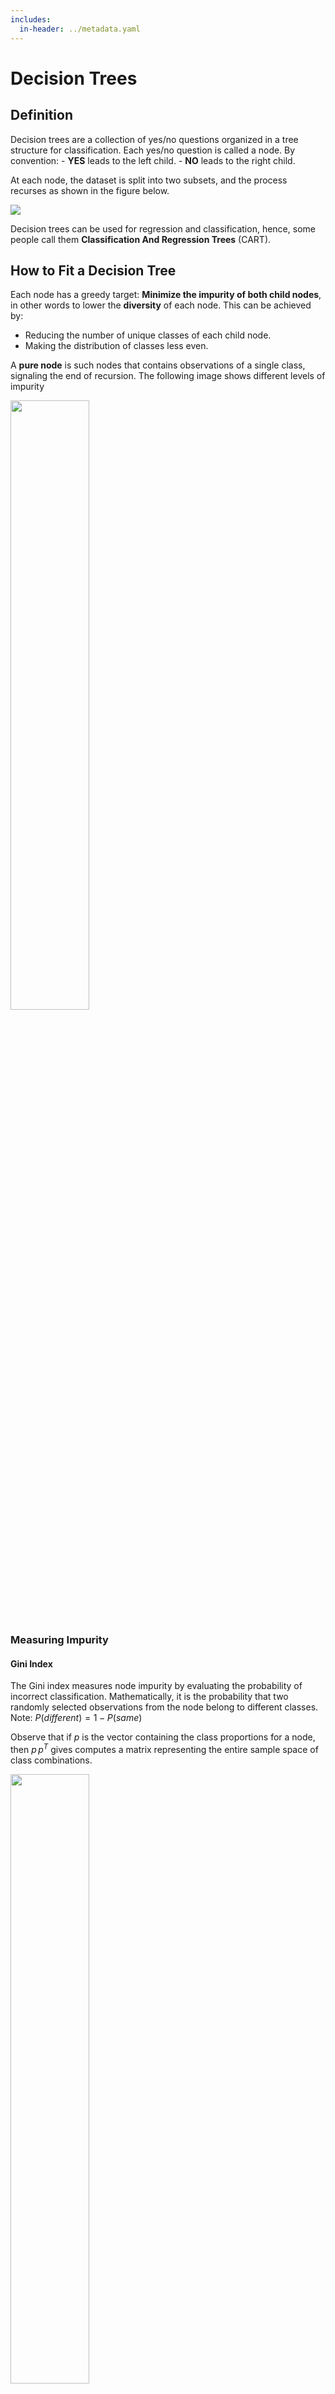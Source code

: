 ```yaml
---
includes:
  in-header: ../metadata.yaml
---
```



# Decision Trees

## Definition

Decision trees are a collection of yes/no questions organized in a tree structure for classification. Each yes/no question is called a node. By convention:
- **YES** leads to the left child.
- **NO** leads to the right child.

At each node, the dataset is split into two subsets, and the process recurses as shown in the figure below.

![](figures/decision-tree.jpg){fig-align="center"}

Decision trees can be used for regression and classification, hence, some people call them **Classification And Regression Trees** (CART).

## How to Fit a Decision Tree

Each node has a greedy target: **Minimize the impurity of both child nodes**, in other words to lower the **diversity** of each node. This can be achieved by:

- Reducing the number of unique classes of each child node.
- Making the distribution of classes less even.

A **pure node** is such nodes that contains observations of a single class, signaling the end of recursion. The following image shows different levels of impurity

![](figures/decision-tree-impurity.png){fig-align="center" width="50%"}

### Measuring Impurity

#### Gini Index
The Gini index measures node impurity by evaluating the probability of incorrect classification. Mathematically, it is the probability that two randomly selected observations from the node belong to different classes. Note: $P(different) = 1 - P(same)$

Observe that if $p$ is the vector containing the class proportions for a node, then $p\,p^T$ gives computes a matrix representing the entire sample space of class combinations.

![](figures/decision-tree-gini.png){fig-align="center" width="50%"}

We can observe that $P(same) = \operatorname{trace}(p\,p^T) = p \cdot p$. Thus, the Gini index can be written as:

$$
\text{Gini Index}(p) = P(different) = 1- P(same) = 1 - p \cdot p = 1 - \sum_{i=1}^k p_i^2
$$

While the dot product is sufficient to express the Gini index, it most comonly found using the sum notation at the end of the expresion

#### Entropy

Entropy is also used to measure diversity in the context of biology and ecolofy, often referred to as the **Shannon Diversity Index**. It was originally derived for information theory where by using $\log_2$ it represents the expected number of questions needed to reach a pure node. In practice, for decicion trees, entropy is normalized to [0,1] using  $\log_k$ for interpretability and comparability with the Gini index.

However, **Information Gain** is preferred over entropy in practical applications. Both the GINI Index and Entropy give us absolute measures, but in the context of decision trees, we have a previous state we’d like to compare against. Information gain is a relative measure that achieves this. Information Gain is analogous to “Lost Surprise”. Since Entropy is also analogous to surprise, the formula is as follows:

$$
\operatorname{Information Gain} = H(Parent Node) - \dfrac{1}{2} \left( H(Left Child) + H(Right Child) \right)
$$

### Evaluating Questions for Nodes

To select the best question, we first need to consider which questions to ask. This changes between continuous and categorical variables. Once we have a list of questions, we can evaluate them using the above formula. And select the question that maximizes information gain or minimizes the gini coefficient.

| Height | Weight | Gender | School Year | Likes Pokemon? |
|---|---|---|---|---|
| 165 | 55 | Female | Sophomore | Yes |
| 178 | 72 | Male | Junior | No |
| 160 | 50 | Female | Freshman | Yes |
| 172 | 65 | Male | Senior | Yes |
| 155 | 48 | Female | Sophomore | No |
| 168 | 60 | Male | Freshman | Yes |

#### For Continuous Variables

To identify the best question for continuous variables, we need to consider smart cut-off points. To avoid asking redundant questions, the following steps can be used:
1. Sort the data.
2. Evaluate potential questions at in-between values (or percentiles for larger datasets).
3. Measure the "goodness" of each question.
4. Choose the best one.



###### Example with heights:

:::: {.columns align=center}

::: {.column width="40%"}
**Sorted Data:**

| Height | Likes Pokemon? |
|---|---|
| 155 | No |
| 160 | Yes |
| 165 | Yes |
| 168 | Yes |
| 172 | Yes |
| 178 | No |
:::

::: {.column width="10%"}

:::

::: {.column width="30%" align="bottom"}
<br><br><br><br>
**Questions:**

- Q1: Height ≤ 157.5?
- Q2: Height ≤ 162.5?
- Q3: Height ≤ 166.5?
- Q4: Height ≤ 170.0?
- Q5: Height ≤ 175.0?
:::

::::

Then, we'd compute the relevant metric for each of the questions and choose the best one.

#### For Categorical Variables
For categorical variables, it is a little bit easier. We can just ask if the value is in a certain category or not. Then we measure how good each question is and choose the best one.

###### Example with School Year
:::: {.columns align=center}

::: {.column width="40%"}
**Sorted Data:**

| School Year | Likes Pokemon? |
|---|---|
| Sophomore | Yes |
| Junior | No |
| Freshman | Yes |
| Senior | Yes |
| Sophomore | No |
| Freshman | Yes |
:::

::: {.column width="10%"}

:::

::: {.column width="30%" align="bottom"}
<br><br><br><br>
**Questions:**

- Q1: Is Sophomore?
- Q2: Is Junior?
- Q3: Is Freshman?
- Q4: Is Senior?
:::

::::


## Recursive Fitting of a decision tree.

Now that we understand all the components needed to fit a decision tree, let's see how we can fit a decision tree recursively:

1. Indentify the best question for each variable.
2. Indentify the best question among all variables.
3. Use that question to split the data into child nodes.
4. Recursively apply the process to child nodes.
5. Stop when the data is pure or the tree is too deep*.

## Prediction Using a Tree

To make predictions, traverse the tree by answering the yes/no questions until reaching a leaf node. Then, if we're classifying use the majority class of the leaf node, if we're regression use the mean of the leaf node.

#### Impurity for regression

While we discussed impurity before, it was focused on clasiffication. For regression, we use the variance of the target variable for that specific node.


## Pros and Cons of Decision Trees

### Pros
- Computationally efficient.
- Highly interpretable.
- Captures non-linear relationships.
- Automatically detects feature importance.
- Fast training and prediction.
- Handles both numerical and categorical data.

### Cons
- Prone to overfitting.
- Sensitive to data variability.
- Biased toward dominant features.
- Greedy algorithm \right arrow Less accurate on test sets.

## Overcoming Overfitting

Regularization parameters include:
- **Max depth**: Limit the tree's depth.
- **Min samples split**: Minimum number of samples to split a node.
- **Min samples leaf**: Minimum samples in a leaf node.
- **Min impurity decrease**: Minimum decrease in impurity to split further.
- **Pruning**: Remove leaf nodes that minimally reduce impurity.

## Addressing Limitations with Ensembles

Ensemble models enhance decision tree performance:
- **Random Forest**
- **AdaBoost**
- **GradientBoost**
- **XGBoost**

While algorithms like AdaBoost and GradientBoost are general ensemble methods, they are widely associated with tree-based models.

## Not PyTorch

The SciKit-Learn library in Python provides a comprehensive implementation of decision trees. For this showcase we'll fit a classification tree to the breast cancer dataset.

```python
#| code-fold: true
#| code-summary: "Libraries and data"
import pandas as pd
import matplotlib.pyplot as plt
from sklearn.datasets import load_breast_cancer
from sklearn.model_selection import train_test_split
from sklearn.tree import DecisionTreeClassifier, plot_tree, export_graphviz
from sklearn.metrics import accuracy_score, confusion_matrix, ConfusionMatrixDisplay

# Load the Iris dataset
breast_cancer = load_breast_cancer()
X = breast_cancer.data
y = breast_cancer.target

X_train, X_test, y_train, y_test = train_test_split(X, y, test_size=0.2, random_state=0)
```

We can fit the model using the following code:
```python
#| results: hide
decision_tree = DecisionTreeClassifier()
decision_tree.fit(X_train, y_train);
```

Fortunately, the SciKit-Learn library handles most of the details for us. We can visualize the tree using the `plot_tree` function:
```python
#| fig-align: center
plot_tree(decision_tree, filled=True, feature_names=breast_cancer.feature_names)
plt.show()
```

Blue nodes represent observations that are classified as benign, while orange nodes represent observations that are classified as malignant. The more intense a node is colored, the purer it is. However, the tree is so large that it is difficult to interpret. It is also very likely that it is overfit. So,let's take a look at the train and test accuracies:

```python
#| code-fold: true
#| code-summary: "Train and test accuracy"
train_accuracy = accuracy_score(y_train, decision_tree.predict(X_train))
test_accuracy = accuracy_score(y_test, decision_tree.predict(X_test))

print(f"Train accuracy: {train_accuracy:.4f}")
print(f"Test accuracy: {test_accuracy:.4f}")
```
Yup, the train accuracy is 100% and the test accuracy is  91%. This is a classic example of overfitting. Let's fit another tree with some regularization parameters and analyze the results.

```python
#| results: hide
dt2 = DecisionTreeClassifier(min_samples_leaf=4, min_samples_split=10, max_depth=5)
dt2.fit(X_train, y_train);
```

```python
#| code-fold: true
#| code-summary: "Tree plot and accuracy"
#| fig-align: center
plot_tree(dt2, filled=True, feature_names=breast_cancer.feature_names)
plt.show()

train_accuracy = accuracy_score(y_train, dt2.predict(X_train))
test_accuracy = accuracy_score(y_test, dt2.predict(X_test))

print(f"Train accuracy: {train_accuracy:.4f}")
print(f"Test accuracy: {test_accuracy:.4f}")
```
The Train accuracy decreases to 97%, but the test accuracy jumps all the way to 96%. This is a good example of how regularization can help prevent overfitting.

However, I must admit I originally didn't set any seeds, which gave varying results each time I ran the code (mostly due to the train/test split). Different seeds gave widely different results, which is not ideal. The test accuracies in both cases ranged between 88%-95%, showing that trees are very sensitive to changes in the data.

---

This is a high-level summary of decision trees, offering insights into their structure, fitting process, and how to improve their performance using regularization and ensemble methods.